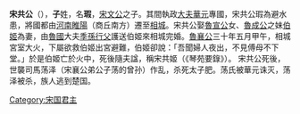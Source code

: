 {{unreferenced|time=2014-2-25}}
'''宋共公'''（{{bd|？||前576年|catIdx=Z}}），'''子'''姓，名'''瑕'''，[[宋文公|宋文公]]之子。其間執政[[大夫|大夫]][[華元|華元]]專國，宋共公瑕為避水患，將國都由[[河南|河南]][[睢陽|睢陽]]（商丘南方）遷至[[相城|相城]]。宋共公娶[[魯宣公|魯宣公]]女、[[魯成公|魯成公]]之妹[[伯姬|伯姬]]為妻，由[[魯國|魯國]]大夫[[季孫行父|季孫行父]]護送伯姬來相城完婚。[[魯襄公|魯襄公]]三十年五月甲午，相城宮室大火，下屬欲救伯姬出宮避難，伯姬卻說：「吾聞婦人夜出，不見傅母不下堂。」於是伯姬亡於火中，死後隨夫諡，稱宋共姬（《琴苑要錄》）。
宋共公死後，世襲司馬荡泽（宋襄公弟公子荡的曾孙）作乱，杀死太子肥。荡氏被華元诛灭，荡泽被杀，族人逃到楚国。

{{中国皇帝|父[[宋文公|宋文公]]|子[[宋平公|宋平公]]|[[宋国|宋国君主]]|前588年—前576年}}
{{宋国君主}}
[[Category:宋国君主|Category:宋国君主]]
